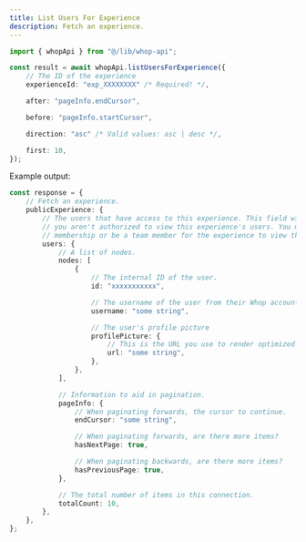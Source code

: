 ```yaml
---
title: List Users For Experience
description: Fetch an experience.
---
```


```typescript
import { whopApi } from "@/lib/whop-api";

const result = await whopApi.listUsersForExperience({
	// The ID of the experience
	experienceId: "exp_XXXXXXXX" /* Required! */,

	after: "pageInfo.endCursor",

	before: "pageInfo.startCursor",

	direction: "asc" /* Valid values: asc | desc */,

	first: 10,
});

```

Example output:

```typescript
const response = {
	// Fetch an experience.
	publicExperience: {
		// The users that have access to this experience. This field will return nil if
		// you aren't authorized to view this experience's users. You must have a
		// membership or be a team member for the experience to view the user list.
		users: {
			// A list of nodes.
			nodes: [
				{
					// The internal ID of the user.
					id: "xxxxxxxxxxx",

					// The username of the user from their Whop account.
					username: "some string",

					// The user's profile picture
					profilePicture: {
						// This is the URL you use to render optimized attachments on the client. This should be used for apps.
						url: "some string",
					},
				},
			],

			// Information to aid in pagination.
			pageInfo: {
				// When paginating forwards, the cursor to continue.
				endCursor: "some string",

				// When paginating forwards, are there more items?
				hasNextPage: true,

				// When paginating backwards, are there more items?
				hasPreviousPage: true,
			},

			// The total number of items in this connection.
			totalCount: 10,
		},
	},
};

```
